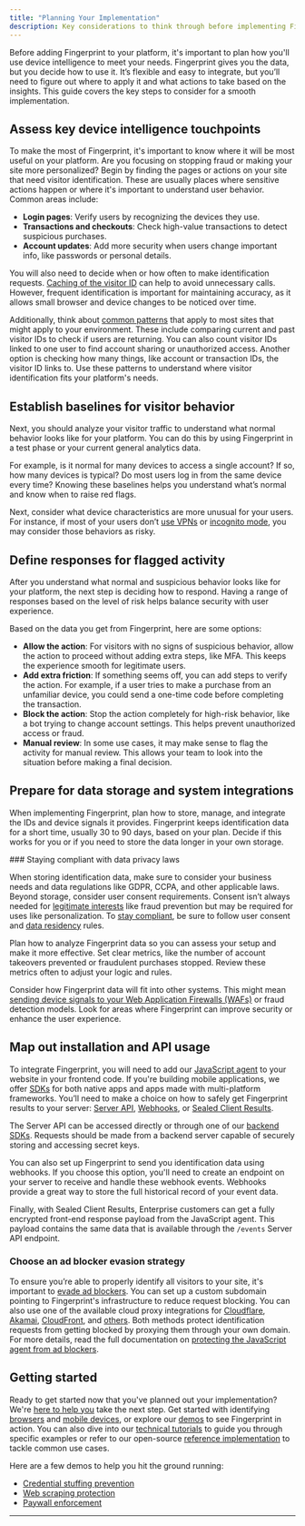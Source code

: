 ```yaml
---
title: "Planning Your Implementation"
description: Key considerations to think through before implementing Fingerprint
---
```


Before adding Fingerprint to your platform, it's important to plan how you'll use device intelligence to meet your needs. Fingerprint gives you the data, but you decide how to use it. It’s flexible and easy to integrate, but you’ll need to figure out where to apply it and what actions to take based on the insights. This guide covers the key steps to consider for a smooth implementation.

## Assess key device intelligence touchpoints

To make the most of Fingerprint, it's important to know where it will be most useful on your platform. Are you focusing on stopping fraud or making your site more personalized? Begin by finding the pages or actions on your site that need visitor identification. These are usually places where sensitive actions happen or where it's important to understand user behavior. Common areas include:

* **Login pages**: Verify users by recognizing the devices they use.
* **Transactions and checkouts**: Check high-value transactions to detect suspicious purchases.
* **Account updates**: Add more security when users change important info, like passwords or personal details.

You will also need to decide when or how often to make identification requests. [Caching of the visitor ID](/docs/identify-visitors#caching-the-visitor-id) can help to avoid unnecessary calls. However, frequent identification is important for maintaining accuracy, as it allows small browser and device changes to be noticed over time.

Additionally, think about [common patterns](/docs/introduction#fingerprint-design-patterns) that apply to most sites that might apply to your environment. These include comparing current and past visitor IDs to check if users are returning. You can also count visitor IDs linked to one user to find account sharing or unauthorized access. Another option is checking how many things, like account or transaction IDs, the visitor ID links to. Use these patterns to understand where visitor identification fits your platform's needs.

## Establish baselines for visitor behavior

Next, you should analyze your visitor traffic to understand what normal behavior looks like for your platform. You can do this by using Fingerprint in a test phase or your current general analytics data.

For example, is it normal for many devices to access a single account? If so, how many devices is typical? Do most users log in from the same device every time? Knowing these baselines helps you understand what’s normal and know when to raise red flags.

Next, consider what device characteristics are more unusual for your users. For instance, if most of your users don’t [use VPNs](/docs/smart-signals-reference#vpn-detection-for-browsers) or [incognito mode](/docs/smart-signals-reference#browser-incognito-detection), you may consider those behaviors as risky.

## Define responses for flagged activity

After you understand what normal and suspicious behavior looks like for your platform, the next step is deciding how to respond. Having a range of responses based on the level of risk helps balance security with user experience.

Based on the data you get from Fingerprint, here are some options:

* **Allow the action**: For visitors with no signs of suspicious behavior, allow the action to proceed without adding extra steps, like MFA. This keeps the experience smooth for legitimate users.
* **Add extra friction**: If something seems off, you can add steps to verify the action. For example, if a user tries to make a purchase from an unfamiliar device, you could send a one-time code before completing the transaction.
* **Block the action**: Stop the action completely for high-risk behavior, like a bot trying to change account settings. This helps prevent unauthorized access or fraud.
* **Manual review**: In some use cases, it may make sense to flag the activity for manual review. This allows your team to look into the situation before making a final decision.

## Prepare for data storage and system integrations

When implementing Fingerprint, plan how to store, manage, and integrate the IDs and device signals it provides. Fingerprint keeps identification data for a short time, usually 30 to 90 days, based on your plan. Decide if this works for you or if you need to store the data longer in your own storage.

<Info>
### Staying compliant with data privacy laws

When storing identification data, make sure to consider your business needs and data regulations like GDPR, CCPA, and other applicable laws. Beyond storage, consider user consent requirements. Consent isn’t always needed for [legitimate interests](https://commission.europa.eu/law/law-topic/data-protection/reform/rules-business-and-organisations/legal-grounds-processing-data/grounds-processing/what-does-grounds-legitimate-interest-mean_en#:~:text=Your%20company%2Forganisation%20has%20a,security%20of%20your%20IT%20systems) like fraud prevention but may be required for uses like personalization. To [stay compliant](/docs/privacy-and-compliance), be sure to follow user consent and [data residency](/docs/regions) rules.

</Info>

Plan how to analyze Fingerprint data so you can assess your setup and make it more effective. Set clear metrics, like the number of account takeovers prevented or fraudulent purchases stopped. Review these metrics often to adjust your logic and rules.

Consider how Fingerprint data will fit into other systems. This might mean [sending device signals to your Web Application Firewalls (WAFs)](https://fingerprint.com/blog/bot-detection-powered-application-firewall/) or fraud detection models. Look for areas where Fingerprint can improve security or enhance the user experience.

## Map out installation and API usage

To integrate Fingerprint, you will need to add our [JavaScript agent](/docs/install-the-javascript-agent) to your website in your frontend code. If you're building mobile applications, we offer [SDKs](/docs/mobile-sdks) for both native apps and apps made with multi-platform frameworks. You’ll need to make a choice on how to safely get Fingerprint results to your server: [Server API](/reference/pro-server-api), [Webhooks](/docs/webhooks), or [Sealed Client Results](/docs/sealed-client-results).

The Server API can be accessed directly or through one of our [backend SDKs](/docs/backend-libraries). Requests should be made from a backend server capable of securely storing and accessing secret keys.

You can also set up Fingerprint to send you identification data using webhooks. If you choose this option, you'll need to create an endpoint on your server to receive and handle these webhook events. Webhooks provide a great way to store the full historical record of your event data.

Finally, with Sealed Client Results, Enterprise customers can get a fully encrypted front-end response payload from the JavaScript agent. This payload contains the same data that is available through the `/events` Server API endpoint.

### Choose an ad blocker evasion strategy

To ensure you’re able to properly identify all visitors to your site, it's important to [evade ad blockers](/docs/protecting-the-javascript-agent-from-adblockers). You can set up a custom subdomain pointing to Fingerprint's infrastructure to reduce request blocking. You can also use one of the available cloud proxy integrations for [Cloudflare](/docs/cloudflare-integration), [Akamai](/docs/akamai-proxy-integration), [CloudFront](/docs/cloudfront-proxy-integration-v2), and [others](/docs/protecting-the-javascript-agent-from-adblockers#cloud-proxy-integrations). Both methods protect identification requests from getting blocked by proxying them through your own domain. For more details, read the full documentation on [protecting the JavaScript agent from ad blockers](/docs/protecting-the-javascript-agent-from-adblockers).

## Getting started

Ready to get started now that you've planned out your implementation? We're [here to help you](https://fingerprint.com/support/) take the next step. Get started with identifying [browsers](/docs/install-the-javascript-agent) and [mobile devices](/docs/mobile-sdks), or explore our [demos](https://demo.fingerprint.com/) to see Fingerprint in action. You can also dive into our [technical tutorials](https://fingerprint.com/blog/tag/tutorials/) to guide you through specific examples or refer to our open-source [reference implementation](https://github.com/fingerprintjs/fingerprintjs-pro-use-cases) to tackle common use cases.

Here are a few demos to help you hit the ground running:

* [Credential stuffing prevention](https://demo.fingerprint.com/credential-stuffing)
* [Web scraping protection](https://demo.fingerprint.com/web-scraping)
* [Paywall enforcement](https://demo.fingerprint.com/paywall)

***
